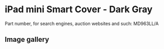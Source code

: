 
# iPad mini Smart Cover - Dark Gray

Part number, for search engines, auction websites and such: MD963LL/A

## Image gallery

<div style={{ width: "768px" }}>
  <GalleryComponent
    images={[
      {
        original: "/everysource/MD963.webp",
        thumbnail: "/everypreview/MD963.webp",
      },
      {
        original: "/everysource/MD963_AV1_BLACK.webp",
        thumbnail: "/everypreview/MD963_AV1_BLACK.webp",
      },
      {
        original: "/everysource/MD963_AV1_WHITE.webp",
        thumbnail: "/everypreview/MD963_AV1_WHITE.webp",
      },
      {
        original: "/everysource/MD963_AV2.webp",
        thumbnail: "/everypreview/MD963_AV2.webp",
      },
      {
        original: "/everysource/MD963_AV2_BLACK.webp",
        thumbnail: "/everypreview/MD963_AV2_BLACK.webp",
      },
      {
        original: "/everysource/MD963_AV2_WHITE.webp",
        thumbnail: "/everypreview/MD963_AV2_WHITE.webp",
      },
      {
        original: "/everysource/MD963_AV3_BLACK.webp",
        thumbnail: "/everypreview/MD963_AV3_BLACK.webp",
      },
      {
        original: "/everysource/MD963_AV3_WHITE.webp",
        thumbnail: "/everypreview/MD963_AV3_WHITE.webp",
      },
      {
        original: "/everysource/MD963_AV4_BLACK.webp",
        thumbnail: "/everypreview/MD963_AV4_BLACK.webp",
      },
      {
        original: "/everysource/MD963_AV4_WHITE.webp",
        thumbnail: "/everypreview/MD963_AV4_WHITE.webp",
      },
      {
        original: "/everysource/MD963_AV5.webp",
        thumbnail: "/everypreview/MD963_AV5.webp",
      }
    ]}
  />
</div>